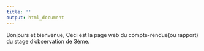 ```yaml
---
title: ''
output: html_document
---
```

Bonjours et bienvenue, Ceci est la page web du compte-rendue(ou rapport) du stage d'observation de 3ème.